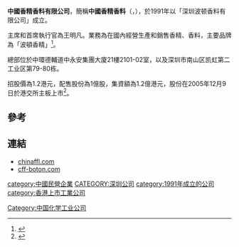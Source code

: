 '''中國香精香料有限公司'''，簡稱'''中國香精香料'''（'''{{lang-en|China Flavors and Fragrances Company Limited}}'''，{{hkex|3318}}），於1991年以「深圳波顿香料有限公司」成立。

主席和首席執行官為王明凡。業務為在國內經營生產和銷售香精、香料，主要品牌為「波頓香精」<ref>{{Cite web |url=http://www.chinaffl.com/cff_new/index_cn.html |title=中國香精香料有限公司簡介 |accessdate=2013-07-24 |archive-date=2013-07-24 |archive-url=https://archive.is/20130724165716/http://www.chinaffl.com/cff_new/index_cn.html |dead-url=no }}</ref>。

總部位於中環德輔道中永安集團大廈21樓2101-02室，以及深圳市南山区凯虹第二工业区第79-80栋。

招股價為1.2港元，配售股份為1億股，集資額為1.2億港元，股份在2005年12月9日於港交所主板上市<ref>{{Cite web |url=http://www.hkexnews.hk/listedco/listconews/SEHK/2005/1130/3318/CWP101_c.pdf |title=中國香精香料有限公司提供招股資料 |access-date=2013-07-24 |archive-url=https://web.archive.org/web/20160305021231/http://www.hkexnews.hk/listedco/listconews/SEHK/2005/1130/3318/CWP101_c.pdf |archive-date=2016-03-05 |dead-url=yes }}</ref>。

==參考==
{{reflist}}

==連結==
*[https://web.archive.org/web/20150108145849/http://www.chinaffl.com/ chinaffl.com]
*[https://web.archive.org/web/20130812043154/http://www.cff-boton.com/ cff-boton.com]

[[category:中國民營企業|category:中國民營企業]]
[[CATEGORY:深圳公司|CATEGORY:深圳公司]]
[[category:1991年成立的公司|category:1991年成立的公司]]
[[Category:中国化学工业公司|Category:中国化学工业公司]]
[[category:香港上市工業公司|category:香港上市工業公司]]
